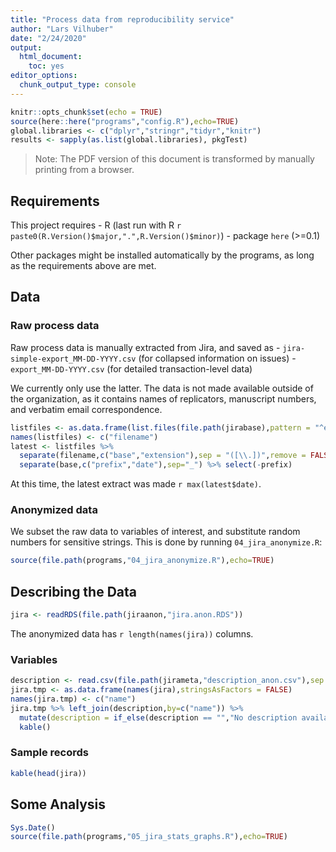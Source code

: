 ```yaml
---
title: "Process data from reproducibility service"
author: "Lars Vilhuber"
date: "2/24/2020"
output: 
  html_document: 
    toc: yes
editor_options: 
  chunk_output_type: console
---
```


```r
knitr::opts_chunk$set(echo = TRUE)
source(here::here("programs","config.R"),echo=TRUE)
global.libraries <- c("dplyr","stringr","tidyr","knitr")
results <- sapply(as.list(global.libraries), pkgTest)
```
> Note: The PDF version of this document is transformed by manually printing from a browser.

## Requirements
This project requires
- R (last run with R `r paste0(R.Version()$major,".",R.Version()$minor)`)
  - package `here` (>=0.1)
  
Other packages might be installed automatically by the programs, as long as the requirements above are met.

## Data 

### Raw process data
Raw process data is manually extracted from Jira, and saved as 
- `jira-simple-export_MM-DD-YYYY.csv` (for collapsed information on issues)
- `export_MM-DD-YYYY.csv` (for detailed transaction-level data)

We currently only use the latter. The data is not made available outside of the organization, as it contains names of replicators,  manuscript numbers, and verbatim email correspondence. 

```r
listfiles <- as.data.frame(list.files(file.path(jirabase),pattern = "^export_")) 
names(listfiles) <- c("filename")
latest <- listfiles %>% 
  separate(filename,c("base","extension"),sep = "([\\.])",remove = FALSE) %>%
  separate(base,c("prefix","date"),sep="_") %>% select(-prefix)

```

At this time, the latest extract was made `r max(latest$date)`. 

### Anonymized data
We subset the raw data to variables of interest, and substitute random numbers for sensitive strings. This is done by running `04_jira_anonymize.R`:

```r
source(file.path(programs,"04_jira_anonymize.R"),echo=TRUE)
```


## Describing the Data
```r
jira <- readRDS(file.path(jiraanon,"jira.anon.RDS"))
```

The anonymized data has `r length(names(jira))` columns. 

### Variables

```r
description <- read.csv(file.path(jirameta,"description_anon.csv"),sep = ";",stringsAsFactors = FALSE,header = TRUE)
jira.tmp <- as.data.frame(names(jira),stringsAsFactors = FALSE) 
names(jira.tmp) <- c("name")
jira.tmp %>% left_join(description,by=c("name")) %>% 
  mutate(description = if_else(description == "","No description available",description)) %>%
  kable()
```

### Sample records

```r
kable(head(jira))
```




## Some Analysis

```r
Sys.Date()
source(file.path(programs,"05_jira_stats_graphs.R"),echo=TRUE)
```

